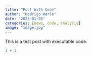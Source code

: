 ```yaml
---
title: "Post With Code"
author: "Rodrigo Werle"
date: "2023-01-05"
categories: [news, code, analysis]
image: "image.jpg"
---
```


This is a test post with executable code.

```r
1 + 1
```
